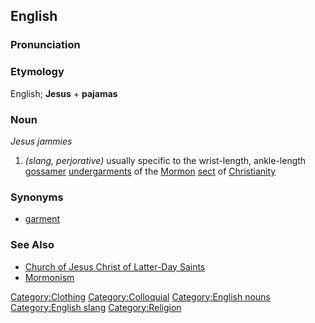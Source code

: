 ==English==

===Pronunciation===
{{substub}}

===Etymology===
English; '''Jesus''' + '''pajamas'''

===Noun===
''Jesus jammies''
# ''(slang, perjorative)'' usually specific to the wrist-length, ankle-length [[gossamer]] [[undergarments]] of the [[Mormon]] [[sect]] of [[Christianity]]

===Synonyms===
* [[garment]]

===See Also===
* [[Church of Jesus Christ of Latter-Day Saints]]
* [[Mormonism]]

[[Category:Clothing]]
[[Category:Colloquial]]
[[Category:English nouns]]
[[Category:English slang]]
[[Category:Religion]]